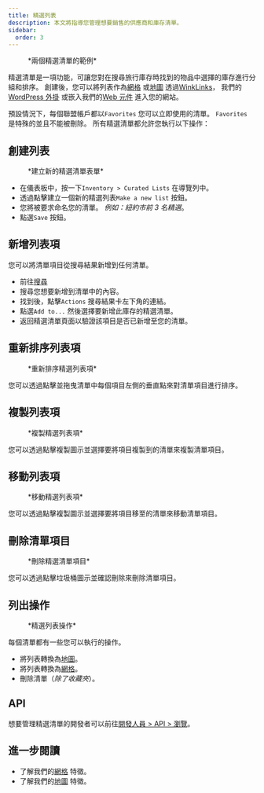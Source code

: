 ```yaml
---
title: 精選列表
description: 本文將指導您管理想要銷售的供應商和庫存清單。
sidebar:
  order: 3
---
```


<figure>
  <CloudinaryImage width="700" height="225" resize="scale" quality="best" alt="精選列表" src="academy/curated-lists" errorImage="noimage_opaque_nyrtl0.png" />

  <figcaption>*兩個精選清單的範例*</figcaption>
</figure>


精選清單是一項功能，可讓您對在搜尋旅行庫存時找到的物品中選擇的庫存進行分組和排序。
創建後，您可以將列表作為[網格](/studio/grids) 或[地圖](/studio/maps) 透過[WinkLinks](/link-manager/wink-links)， 我們的[WordPress 外掛](/developers/wordpress/) 或嵌入我們的[Web 元件](/developers/web-components) 進入您的網站。

預設情況下，每個聯盟帳戶都以`Favorites` 您可以立即使用的清單。 `Favorites` 是特殊的並且不能被刪除。
所有精選清單都允許您執行以下操作：

## 創建列表

<figure>
  <CloudinaryImage width="350" height="219" resize="scale" quality="best" alt="建立精選列表" src="academy/create-curated-list" errorImage="noimage_opaque_nyrtl0.png" />

  <figcaption>*建立新的精選清單表單*</figcaption>
</figure>


* 在儀表板中，按一下`Inventory > Curated Lists` 在導覽列中。
* 透過點擊建立一個新的精選列表`Make a new list` 按鈕。
* 您將被要求命名您的清單。 *例如：紐約市前 3 名精選*。
* 點選`Save` 按鈕。

## 新增列表項

您可以將清單項目從搜尋結果新增到任何清單。

* 前往[搜尋](/studio/search)
* 搜尋您想要新增到清單中的內容。
* 找到後，點擊`Actions` 搜尋結果卡左下角的連結。
* 點選`Add to...` 然後選擇要新增此庫存的精選清單。
* 返回精選清單頁面以驗證該項目是否已新增至您的清單。

## 重新排序列表項

<figure>
  <CloudinaryImage width="350" height="183" resize="scale" quality="best" alt="重新排序精選列表項" src="academy/reorder-curated-list" errorImage="noimage_opaque_nyrtl0.png" />

  <figcaption>*重新排序精選列表項*</figcaption>
</figure>


您可以透過點擊並拖曳清單中每個項目左側的垂直點來對清單項目進行排序。

## 複製列表項

<figure>
  <CloudinaryImage width="450" height="178" resize="scale" quality="best" alt="複製到精選列表項" src="academy/copy-to-curated-list" errorImage="noimage_opaque_nyrtl0.png" />

  <figcaption>*複製精選列表項*</figcaption>
</figure>


您可以透過點擊複製圖示並選擇要將項目複製到的清單來複製清單項目。

## 移動列表項

<figure>
  <CloudinaryImage width="450" height="173" resize="scale" quality="best" alt="移動精選列表項" src="academy/move-to-curated-list" errorImage="noimage_opaque_nyrtl0.png" />

  <figcaption>*移動精選列表項*</figcaption>
</figure>


您可以透過點擊複製圖示並選擇要將項目移至的清單來移動清單項目。

## 刪除清單項目

<figure>
  <CloudinaryImage width="350" height="216" resize="scale" quality="best" alt="刪除精選清單項目" src="academy/remove-curated-list-item" errorImage="noimage_opaque_nyrtl0.png" />

  <figcaption>*刪除精選清單項目*</figcaption>
</figure>


您可以透過點擊垃圾桶圖示並確認刪除來刪除清單項目。

## 列出操作

<figure>
  <CloudinaryImage width="350" height="183" resize="scale" quality="best" alt="精選列表操作" src="academy/curated-list-actions" errorImage="noimage_opaque_nyrtl0.png" />

  <figcaption>*精選列表操作*</figcaption>
</figure>


每個清單都有一些您可以執行的操作。

* 將列表轉換為[地圖](/studio/maps)。
* 將列表轉換為[網格](/studio/grids)。
* 刪除清單（*除了收藏夾*）。

## API

想要管理精選清單的開發者可以前往[開發人員 > API > 瀏覽](/developers/apis/#browse-api)。

## 進一步閱讀

* 了解我們的[網格](/studio/grids) 特徵。
* 了解我們的[地圖](/studio/maps) 特徵。

